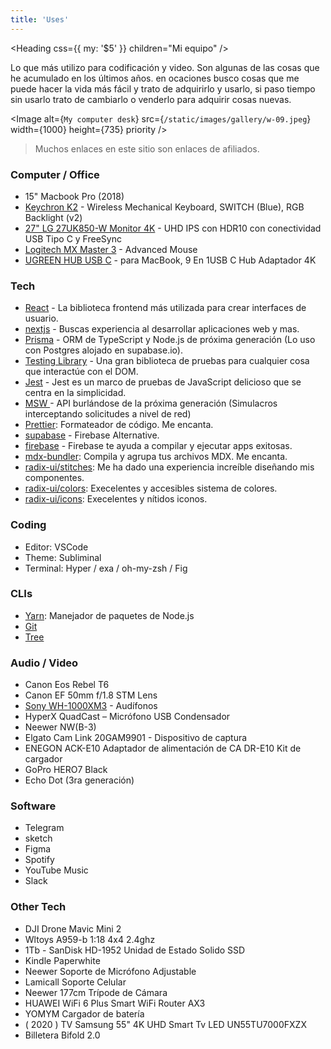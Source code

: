 ```yaml
---
title: 'Uses'
---
```


<Heading css={{ my: '$5' }} children="Mi equipo" />

Lo que más utilizo para codificación y video. Son algunas de las cosas que he acumulado en los últimos años. en ocaciones busco cosas que me puede hacer la vida más fácil y trato de adquirirlo y usarlo, si paso tiempo sin usarlo trato de cambiarlo o venderlo para adquirir cosas nuevas.

<Image alt={`My computer desk`} src={`/static/images/gallery/w-09.jpeg`} width={1000} height={735} priority />

> Muchos enlaces en este sitio son enlaces de afiliados.

### Computer / Office

- 15" Macbook Pro (2018)
- [Keychron K2](http://keychron.refr.cc/jorgelca1205) - Wireless Mechanical Keyboard, SWITCH (Blue), RGB Backlight (v2)
- [27" LG 27UK850-W Monitor 4K](https://www.amazon.com.mx/gp/product/B078GVTD9N/ref=ppx_yo_dt_b_asin_title_o06_s00?ie=UTF8&psc=1) - UHD IPS con HDR10 con conectividad USB Tipo C y FreeSync
- [Logitech MX Master 3](https://www.amazon.com.mx/gp/product/B07XC2FWD1/ref=ppx_yo_dt_b_asin_title_o07_s00?ie=UTF8&psc=1) - Advanced Mouse
- [UGREEN HUB USB C](https://www.amazon.com.mx/gp/product/B07YFWL4HP/ref=ppx_yo_dt_b_asin_title_o01_s00?ie=UTF8&psc=1) - para MacBook, 9 En 1USB C Hub Adaptador 4K

### Tech
- [React](https://reactjs.org/) - La biblioteca frontend más utilizada para crear interfaces de usuario.
- [nextjs](https://nextjs.org/) - Buscas experiencia al desarrollar aplicaciones web y mas.
- [Prisma](https://www.prisma.io/) - ORM de TypeScript y Node.js de próxima generación (Lo uso con Postgres alojado en supabase.io).
- [Testing Library](https://testing-library.com/) - Una gran biblioteca de pruebas para cualquier cosa que interactúe con el DOM.
- [Jest](https://jestjs.io/) - Jest es un marco de pruebas de JavaScript delicioso que se centra en la simplicidad.
- [MSW ](https://mswjs.io/) - API burlándose de la próxima generación
 (Simulacros interceptando solicitudes a nivel de red)
- [Prettier](https://prettier.io/): Formateador de código. Me encanta. 
- [supabase](https://supabase.io/) - Firebase Alternative.
- [firebase](https://firebase.google.com/) - Firebase te ayuda a compilar
y ejecutar apps exitosas.
- [mdx-bundler](https://github.com/kentcdodds/mdx-bundler): Compila y agrupa tus archivos MDX. Me encanta. 
- [radix-ui/stitches](https://stitches.dev/): Me ha dado una experiencia increíble diseñando mis componentes. 
- [radix-ui/colors](https://www.radix-ui.com/colors): Execelentes y accesibles sistema de colores. 
- [radix-ui/icons](https://icons.modulz.app/): Execelentes y nítidos iconos. 

### Coding

- Editor: VSCode
- Theme: Subliminal
- Terminal: Hyper / exa / oh-my-zsh / Fig

### CLIs
- [Yarn](https://yarnpkg.com/): Manejador de paquetes de Node.js
- [Git](https://git-scm.com/)
- [Tree](https://formulae.brew.sh/formula/tree)


### Audio / Video

- Canon Eos Rebel T6
- Canon EF 50mm f/1.8 STM Lens
- [Sony WH-1000XM3](https://www.amazon.com.mx/gp/product/B07G4MNFS1/ref=ppx_yo_dt_b_asin_title_o07_s00?ie=UTF8&psc=1) - Audífonos
- HyperX QuadCast – Micrófono USB Condensador
- Neewer NW(B-3)
- Elgato Cam Link 20GAM9901 - Dispositivo de captura
- ENEGON ACK-E10 Adaptador de alimentación de CA DR-E10 Kit de cargador
- GoPro HERO7 Black
- Echo Dot (3ra generación)

### Software

- Telegram
- sketch
- Figma
- Spotify
- YouTube Music
- Slack

### Other Tech

- DJI Drone Mavic Mini 2
- Wltoys A959-b 1:18 4x4 2.4ghz
- 1Tb - SanDisk HD-1952 Unidad de Estado Solido SSD
- Kindle Paperwhite
- Neewer Soporte de Micrófono Adjustable
- Lamicall Soporte Celular
- Neewer 177cm Trípode de Cámara
- HUAWEI WiFi 6 Plus Smart WiFi Router AX3
- YOMYM Cargador de batería
- ( 2020 ) TV Samsung 55" 4K UHD Smart Tv LED UN55TU7000FXZX
- Billetera Bifold 2.0
